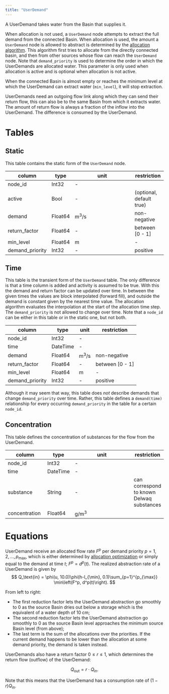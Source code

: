 ```yaml
---
title: "UserDemand"
---
```


A UserDemand takes water from the Basin that supplies it.

When allocation is not used, a `UserDemand` node attempts to extract the full demand from the connected Basin.
When allocation is used, the amount a `UserDemand` node is allowed to abstract is determined by the [allocation algorithm](../../concept/allocation.qmd).
This algorithm first tries to allocate from the directly connected basin, and then from other sources whose flow can reach the `UserDemand` node.
Note that `demand_priority` is used to determine the order in which the UserDemands are allocated water.
This parameter is only used when allocation is active and is optional when allocation is not active.

When the connected Basin is almost empty or reaches the minimum level at which the UserDemand can extract water (`min_level`), it will stop extraction.

UserDemands need an outgoing flow link along which they can send their return flow, this can also be to the same Basin from which it extracts water.
The amount of return flow is always a fraction of the inflow into the UserDemand.
The difference is consumed by the UserDemand.

# Tables

## Static

This table contains the static form of the `UserDemand` node.

column          | type    | unit                  | restriction
--------------- | ------- | ----------------------| -----------
node_id         | Int32   | -                     |
active          | Bool    | -                     | (optional, default true)
demand          | Float64 | $\text{m}^3/\text{s}$ | non-negative
return_factor   | Float64 | -                     | between [0 - 1]
min_level       | Float64 | $\text{m}$            | -
demand_priority | Int32   | -                     | positive

## Time

This table is the transient form of the `UserDemand` table.
The only difference is that a time column is added and activity is assumed to be true.
With this the demand and return factor can be updated over time. In between the given times the
values are block interpolated (forward fill), and outside the demand is constant given by the
nearest time value. The allocation algorithm evaluates the interpolation at the start of the allocation time step.
The `demand_priority` is not allowed to change over time.
Note that a `node_id` can be either in this table or in the static one, but not both.

column          | type     | unit                  | restriction
-------------   | -------- | --------------------- | -----------
node_id         | Int32    | -                     |
time            | DateTime | -                     |
demand          | Float64  | $\text{m}^3/\text{s}$ | non-negative
return_factor   | Float64  | -                     | between [0 - 1]
min_level       | Float64  | $\text{m}$            | -
demand_priority | Int32    | -                     | positive

::: {.callout-note}
Although it may seem that way, this table does *not* describe demands that change `demand_priority` over time. Rather, this table defines a `demand(time)` relationship for every occurring `demand_priority` in the table for a certain `node_id`.
:::

## Concentration
This table defines the concentration of substances for the flow from the UserDemand.

column         | type     | unit                  | restriction
-------------- | -------- | --------------------- | -----------
node_id        | Int32    | -                     |
time           | DateTime | -                     |
substance      | String   | -                     | can correspond to known Delwaq substances
concentration  | Float64  | $\text{g}/\text{m}^3$ |

# Equations

UserDemand receive an allocated flow rate $F^p$ per demand priority $p=1,2,\ldots, p_{\max}$, which is either determined by [allocation optimization](/concept/allocation.qmd) or simply equal to the demand at time $t$; $F^p = d^p(t)$.
The realized abstraction rate of a UserDemand is given by
$$
    Q_\text{in} = \phi(u, 10.0)\phi(h-l_{\min}, 0.1)\sum_{p=1}^{p_{\max}} \min\left(F^p, d^p(t)\right).
$$

From left to right:

- The first reduction factor lets the UserDemand abstraction go smoothly to $0$ as the source Basin dries out below a storage which is the equivalent of a water depth of $10 \;\text{cm}$;
- The second reduction factor lets the UserDemand abstraction go smoothly to $0$ as the source Basin level approaches the minimum source Basin level (from above);
- The last term is the sum of the allocations over the priorities.
  If the current demand happens to be lower than the allocation at some demand priority, the demand is taken instead.

UserDemands also have a return factor $0 \le r \le 1$, which determines the return flow (outflow) of the UserDemand:

$$
Q_\text{out} = r \cdot Q_\text{in}.
$$

Note that this means that the UserDemand has a consumption rate of $(1-r)Q_\text{in}$.
